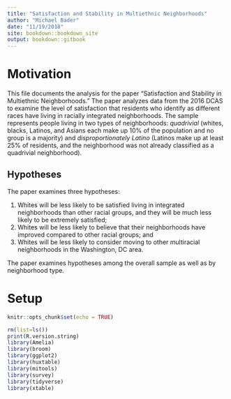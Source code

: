 ---
title: "Satisfaction and Stability in Multiethnic Neighborhoods"
author: "Michael Bader"
date: "11/19/2018"
site: bookdown::bookdown_site
output: bookdown::gitbook
---

# Motivation
This file documents the analysis for the paper "Satisfaction and Stability in Multiethnic Neighborhoods." The paper analyzes data from the 2016 DCAS to examine the level of satisfaction that residents who identify as different races have living in racially integrated neighborhoods. The sample represents people living in two types of neighborhoods: *quadrivial* (whites, blacks, Latinos, and Asians each make up 10% of the population and no group is a majority) and *disproportionately Latino* (Latinos make up at least 25% of residents, and the neighborhood was not already classified as a quadrivial neighborhood). 

## Hypotheses
The paper examines three hypotheses: 

1. Whites will be less likely to be satisfied living in integrated neighborhoods than other racial groups, and they will be much less likely to be extremely satisfied;
2. Whites will be less likely to believe that their neighborhoods have improved compared to other racial groups; and
3. Whites will be less likely to consider moving to other multiracial neighborhoods in the Washington, DC area. 

The paper examines hypotheses among the overall sample as well as by neighborhood type. 


# Setup

```{r setup, include=FALSE}
knitr::opts_chunk$set(echo = TRUE)
```

```{r libraries, message=FALSE}
rm(list=ls())
print(R.version.string)
library(Amelia)
library(broom)
library(ggplot2)
library(huxtable)
library(mitools)
library(survey)
library(tidyverse)
library(xtable)
```




